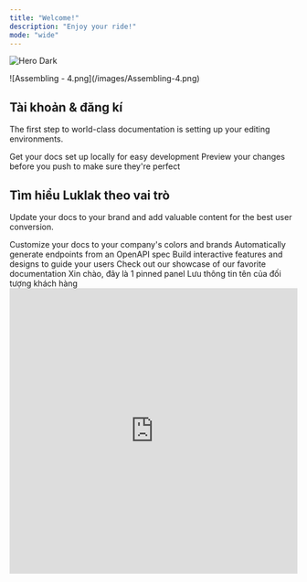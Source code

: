 ```yaml
---
title: "Welcome!"
description: "Enjoy your ride!"
mode: "wide"
---
```


<img
  className="hidden dark:block"
  src="/images/hero-dark.png"
  alt="Hero Dark"
/>

<Frame caption="Tự tay kéo thả - tự tạo chức năng vận hành">
  ![Assembling - 4.png](/images/Assembling-4.png)
</Frame>

## Tài khoản & đăng kí

The first step to world-class documentation is setting up your editing environments.

<CardGroup cols={2}>
  <Card title="Edit Your Docs" icon="pen-to-square" href="https://mintlify.com/docs/quickstart">
    Get your docs set up locally for easy development
  </Card>
  <Card title="Preview Changes" icon="image" href="https://mintlify.com/docs/development">
    Preview your changes before you push to make sure they're perfect
  </Card>
</CardGroup>

## Tìm hiểu Luklak theo vai trò

Update your docs to your brand and add valuable content for the best user conversion.

<CardGroup cols={2}>
  <Card title="CEO/Founders..." icon="palette" href="https://mintlify.com/docs/settings/global">
    Customize your docs to your company's colors and brands
  </Card>
  <Card title="Solution Consultants" icon="code" href="https://mintlify.com/docs/api-playground/openapi">
    Automatically generate endpoints from an OpenAPI spec
  </Card>
  <Card title="Team Managers" icon="screwdriver-wrench" href="https://mintlify.com/docs/content/components/accordions">
    Build interactive features and designs to guide your users
  </Card>
  <Card title="End Users" icon="stars" href="https://mintlify.com/customers">
    Check out our showcase of our favorite documentation
  </Card>
</CardGroup>

<Panel>
  <Info>Xin chào, đây là 1 pinned panel</Info>
</Panel>

<ParamField path="Tên khách" type="single text" placeholder="hello">
  Lưu thông tin tên của đối tượng khách hàng
</ParamField>

<iframe width="100%" height="500px" style={{ boxShadow:"0 2px 8px 0 rgba(63,69,81,0.16)",borderRadius:"15px" }} allowtransparency="true" allowfullscreen="true" scrolling="no" title="Embedded DrawSQL IFrame" frameborder="0" src="https://drawsql.app/teams/a-2035/diagrams/quanlithuchi/embed" />